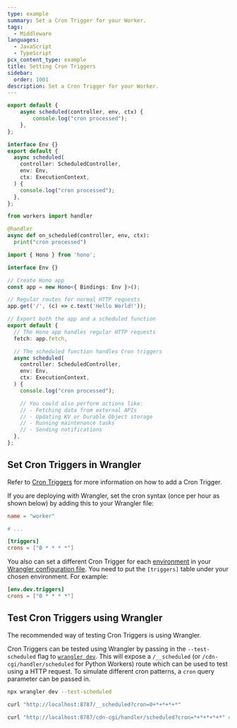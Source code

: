 ```yaml
---
type: example
summary: Set a Cron Trigger for your Worker.
tags:
  - Middleware
languages:
  - JavaScript
  - TypeScript
pcx_content_type: example
title: Setting Cron Triggers
sidebar:
  order: 1001
description: Set a Cron Trigger for your Worker.
---
```



<Tabs syncKey="workersExamples"> <TabItem label="JavaScript" icon="seti:javascript">

```js
export default {
	async scheduled(controller, env, ctx) {
		console.log("cron processed");
	},
};
```

</TabItem> <TabItem label="TypeScript" icon="seti:typescript">

```ts
interface Env {}
export default {
  async scheduled(
    controller: ScheduledController,
    env: Env,
    ctx: ExecutionContext,
  ) {
    console.log("cron processed");
  },
};
```

</TabItem> <TabItem label="Python" icon="seti:python">

```python
from workers import handler

@handler
async def on_scheduled(controller, env, ctx):
  print("cron processed")
```

</TabItem> <TabItem label="Hono" icon="seti:typescript">

```ts
import { Hono } from 'hono';

interface Env {}

// Create Hono app
const app = new Hono<{ Bindings: Env }>();

// Regular routes for normal HTTP requests
app.get('/', (c) => c.text('Hello World!'));

// Export both the app and a scheduled function
export default {
  // The Hono app handles regular HTTP requests
  fetch: app.fetch,

  // The scheduled function handles Cron triggers
  async scheduled(
    controller: ScheduledController,
    env: Env,
    ctx: ExecutionContext,
  ) {
    console.log("cron processed");

    // You could also perform actions like:
    // - Fetching data from external APIs
    // - Updating KV or Durable Object storage
    // - Running maintenance tasks
    // - Sending notifications
  },
};
```

</TabItem> </Tabs>

## Set Cron Triggers in Wrangler

Refer to [Cron Triggers](/workers/configuration/cron-triggers/) for more information on how to add a Cron Trigger.

If you are deploying with Wrangler, set the cron syntax (once per hour as shown below) by adding this to your Wrangler file:

<WranglerConfig>

```toml
name = "worker"

# ...

[triggers]
crons = ["0 * * * *"]
```

</WranglerConfig>

You also can set a different Cron Trigger for each [environment](/workers/wrangler/environments/) in your [Wrangler configuration file](/workers/wrangler/configuration/). You need to put the `[triggers]` table under your chosen environment. For example:

<WranglerConfig>

```toml
[env.dev.triggers]
crons = ["0 * * * *"]
```

</WranglerConfig>

## Test Cron Triggers using Wrangler

The recommended way of testing Cron Triggers is using Wrangler.

Cron Triggers can be tested using Wrangler by passing in the `--test-scheduled` flag to [`wrangler dev`](/workers/wrangler/commands/#dev). This will expose a `/__scheduled` (or `/cdn-cgi/handler/scheduled` for Python Workers) route which can be used to test using a HTTP request. To simulate different cron patterns, a `cron` query parameter can be passed in.

```sh
npx wrangler dev --test-scheduled

curl "http://localhost:8787/__scheduled?cron=0+*+*+*+*"

curl "http://localhost:8787/cdn-cgi/handler/scheduled?cron=*+*+*+*+*" # Python Workers
```
